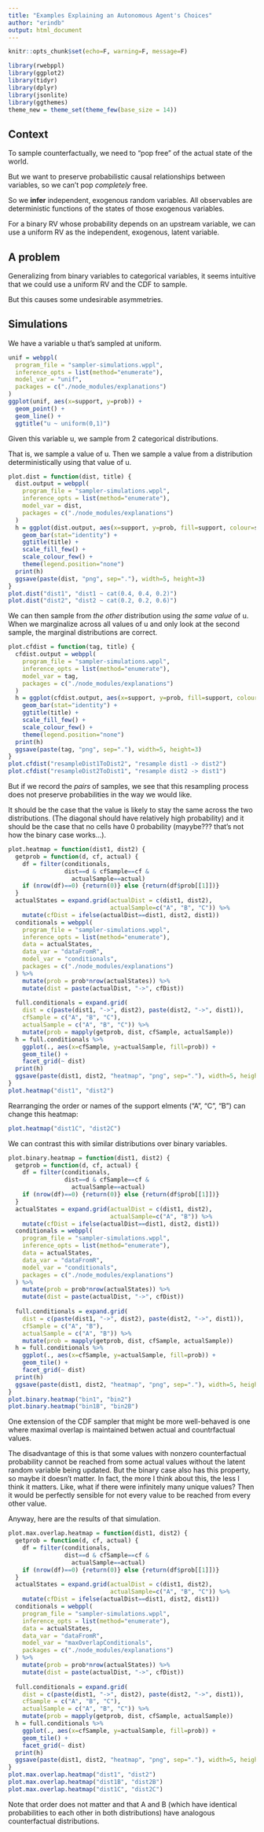 ```yaml
---
title: "Examples Explaining an Autonomous Agent's Choices"
author: "erindb"
output: html_document
---
```


```r
knitr::opts_chunk$set(echo=F, warning=F, message=F)
```

```r
library(rwebppl)
library(ggplot2)
library(tidyr)
library(dplyr)
library(jsonlite)
library(ggthemes)
theme_new = theme_set(theme_few(base_size = 14))
```

## Context

To sample counterfactually, we need to "pop free" of the actual state of the world.

But we want to preserve probabilistic causal relationships between variables, so we can't pop *completely* free.

So we **infer** independent, exogenous random variables. All observables are deterministic functions of the states of those exogenous variables.

For a binary RV whose probability depends on an upstream variable, we can use a uniform RV as the independent, exogenous, latent variable.

## A problem

Generalizing from binary variables to categorical variables, it seems intuitive that we could use a uniform RV and the CDF to sample.

But this causes some undesirable asymmetries.

## Simulations

We have a variable u that's sampled at uniform.

```r
unif = webppl(
  program_file = "sampler-simulations.wppl",
  inference_opts = list(method="enumerate"),
  model_var = "unif",
  packages = c("./node_modules/explanations")
)
ggplot(unif, aes(x=support, y=prob)) +
  geom_point() +
  geom_line() +
  ggtitle("u ~ uniform(0,1)")
```

Given this variable u, we sample from 2 categorical distributions.

That is, we sample a value of u. Then we sample a value from a distribution deterministically using that value of u.

```r
plot.dist = function(dist, title) {
  dist.output = webppl(
    program_file = "sampler-simulations.wppl",
    inference_opts = list(method="enumerate"),
    model_var = dist,
    packages = c("./node_modules/explanations")
  )
  h = ggplot(dist.output, aes(x=support, y=prob, fill=support, colour=support)) +
    geom_bar(stat="identity") +
    ggtitle(title) +
    scale_fill_few() +
    scale_colour_few() +
    theme(legend.position="none")
  print(h)
  ggsave(paste(dist, "png", sep="."), width=5, height=3)
}
plot.dist("dist1", "dist1 ~ cat(0.4, 0.4, 0.2)")
plot.dist("dist2", "dist2 ~ cat(0.2, 0.2, 0.6)")
```

We can then sample from *the other* distribution using *the same value* of u. When we marginalize across all values of u and only look at the second sample, the marginal distributions are correct.

```r
plot.cfdist = function(tag, title) {
  cfdist.output = webppl(
    program_file = "sampler-simulations.wppl",
    inference_opts = list(method="enumerate"),
    model_var = tag,
    packages = c("./node_modules/explanations")
  )
  h = ggplot(cfdist.output, aes(x=support, y=prob, fill=support, colour=support)) +
    geom_bar(stat="identity") +
    ggtitle(title) +
    scale_fill_few() +
    scale_colour_few() +
    theme(legend.position="none")
  print(h)
  ggsave(paste(tag, "png", sep="."), width=5, height=3)
}
plot.cfdist("resampleDist1ToDist2", "resample dist1 -> dist2")
plot.cfdist("resampleDist2ToDist1", "resample dist2 -> dist1")
```

But if we record the *pairs* of samples, we see that this resampling process does not preserve probabilities in the way we would like.

<!-- contrast this with a binary variable -->

It should be the case that the value is likely to stay the same across the two distributions. (The diagonal should have relatively high probability) and it should be the case that no cells have 0 probability (mayybe??? that's not how the binary case works...).

```r
plot.heatmap = function(dist1, dist2) {
  getprob = function(d, cf, actual) {
    df = filter(conditionals, 
                dist==d & cfSample==cf & 
                  actualSample==actual)
    if (nrow(df)==0) {return(0)} else {return(df$prob[[1]])}
  }
  actualStates = expand.grid(actualDist = c(dist1, dist2),
                             actualSample=c("A", "B", "C")) %>%
    mutate(cfDist = ifelse(actualDist==dist1, dist2, dist1))
  conditionals = webppl(
    program_file = "sampler-simulations.wppl",
    inference_opts = list(method="enumerate"),
    data = actualStates,
    data_var = "dataFromR",
    model_var = "conditionals",
    packages = c("./node_modules/explanations")
  ) %>% 
    mutate(prob = prob*nrow(actualStates)) %>%
    mutate(dist = paste(actualDist, "->", cfDist))
  
  full.conditionals = expand.grid(
    dist = c(paste(dist1, "->", dist2), paste(dist2, "->", dist1)),
    cfSample = c("A", "B", "C"),
    actualSample = c("A", "B", "C")) %>%
    mutate(prob = mapply(getprob, dist, cfSample, actualSample))
  h = full.conditionals %>%
    ggplot(., aes(x=cfSample, y=actualSample, fill=prob)) +
    geom_tile() +
    facet_grid(~ dist)
  print(h)
  ggsave(paste(dist1, dist2, "heatmap", "png", sep="."), width=5, height=3)
}
plot.heatmap("dist1", "dist2")
```

Rearranging the order or names of the support elments ("A", "C", "B") can change this heatmap:

```r
plot.heatmap("dist1C", "dist2C")
```

We can contrast this with similar distributions over binary variables.

```r
plot.binary.heatmap = function(dist1, dist2) {
  getprob = function(d, cf, actual) {
    df = filter(conditionals, 
                dist==d & cfSample==cf & 
                  actualSample==actual)
    if (nrow(df)==0) {return(0)} else {return(df$prob[[1]])}
  }
  actualStates = expand.grid(actualDist = c(dist1, dist2),
                             actualSample=c("A", "B")) %>%
    mutate(cfDist = ifelse(actualDist==dist1, dist2, dist1))
  conditionals = webppl(
    program_file = "sampler-simulations.wppl",
    inference_opts = list(method="enumerate"),
    data = actualStates,
    data_var = "dataFromR",
    model_var = "conditionals",
    packages = c("./node_modules/explanations")
  ) %>% 
    mutate(prob = prob*nrow(actualStates)) %>%
    mutate(dist = paste(actualDist, "->", cfDist))
  
  full.conditionals = expand.grid(
    dist = c(paste(dist1, "->", dist2), paste(dist2, "->", dist1)),
    cfSample = c("A", "B"),
    actualSample = c("A", "B")) %>%
    mutate(prob = mapply(getprob, dist, cfSample, actualSample))
  h = full.conditionals %>%
    ggplot(., aes(x=cfSample, y=actualSample, fill=prob)) +
    geom_tile() +
    facet_grid(~ dist)
  print(h)
  ggsave(paste(dist1, dist2, "heatmap", "png", sep="."), width=5, height=3)
}
plot.binary.heatmap("bin1", "bin2")
plot.binary.heatmap("bin1B", "bin2B")
```

One extension of the CDF sampler that might be more well-behaved is one where maximal overlap is maintained betwen actual and countrfactual values.

The disadvantage of this is that some values with nonzero counterfactual probability cannot be reached from some actual values without the latent random variable being updated. But the binary case also has this property, so maybe it doesn't matter. In fact, the more I think about this, the less I think it matters. Like, what if there were infinitely many unique values? Then it would be perfectly sensible for not every value to be reached from every other value.

Anyway, here are the results of that simulation.

```r
plot.max.overlap.heatmap = function(dist1, dist2) {
  getprob = function(d, cf, actual) {
    df = filter(conditionals, 
                dist==d & cfSample==cf & 
                  actualSample==actual)
    if (nrow(df)==0) {return(0)} else {return(df$prob[[1]])}
  }
  actualStates = expand.grid(actualDist = c(dist1, dist2),
                             actualSample=c("A", "B", "C")) %>%
    mutate(cfDist = ifelse(actualDist==dist1, dist2, dist1))
  conditionals = webppl(
    program_file = "sampler-simulations.wppl",
    inference_opts = list(method="enumerate"),
    data = actualStates,
    data_var = "dataFromR",
    model_var = "maxOverlapConditionals",
    packages = c("./node_modules/explanations")
  ) %>% 
    mutate(prob = prob*nrow(actualStates)) %>%
    mutate(dist = paste(actualDist, "->", cfDist))
  
  full.conditionals = expand.grid(
    dist = c(paste(dist1, "->", dist2), paste(dist2, "->", dist1)),
    cfSample = c("A", "B", "C"),
    actualSample = c("A", "B", "C")) %>%
    mutate(prob = mapply(getprob, dist, cfSample, actualSample))
  h = full.conditionals %>%
    ggplot(., aes(x=cfSample, y=actualSample, fill=prob)) +
    geom_tile() +
    facet_grid(~ dist)
  print(h)
  ggsave(paste(dist1, dist2, "heatmap", "png", sep="."), width=5, height=3)
}
plot.max.overlap.heatmap("dist1", "dist2")
plot.max.overlap.heatmap("dist1B", "dist2B")
plot.max.overlap.heatmap("dist1C", "dist2C")
```

Note that order does not matter and that A and B (which have identical probabilities to each other in both distributions) have analogous counterfactual distributions.